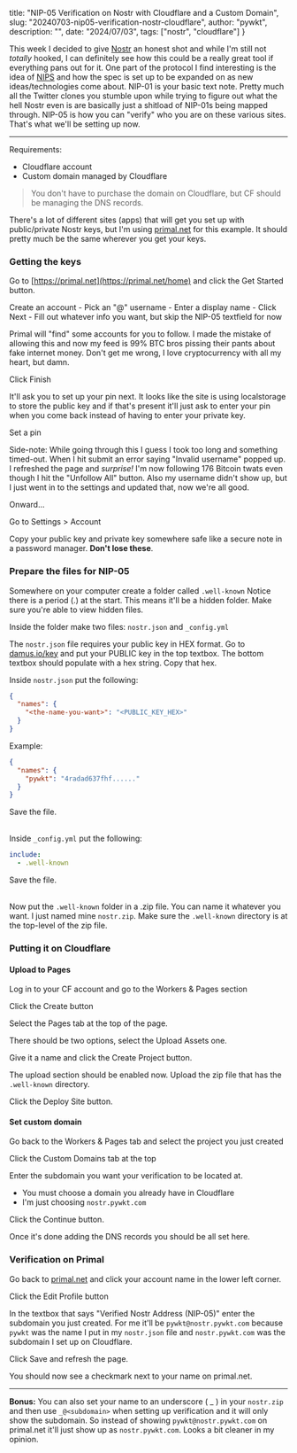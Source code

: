 title: "NIP-05 Verification on Nostr with Cloudflare and a Custom Domain",
slug: "20240703-nip05-verification-nostr-cloudflare",
author: "pywkt",
description: "", 
date: "2024/07/03",
tags: ["nostr", "cloudflare"]
}

This week I decided to give [Nostr](https://nostr.com) an honest shot and while I'm still not _totally_ hooked, 
I can definitely see how this could be a really great tool if everything pans out for it. 
One part of the protocol I find interesting is the idea of [NIPS](https://github.com/nostr-protocol/nips) 
and how the spec is set up to be expanded on as new ideas/technologies come about. 
NIP-01 is your basic text note. Pretty much all the Twitter clones you stumble upon while trying 
to figure out what the hell Nostr even is are basically just a shitload of NIP-01s being mapped through. 
NIP-05 is how you can "verify" who you are on these various sites. That's what we'll be setting up now.

---

Requirements:
- Cloudflare account
- Custom domain managed by Cloudflare

> You don't have to purchase the domain on Cloudflare, but CF should be managing the DNS records.

There's a lot of different sites (apps) that will get you set up with public/private Nostr keys, but 
I'm using [primal.net](https://primal.net) for this example. It should pretty much be the same 
wherever you get your keys.

### Getting the keys
Go to [https://primal.net](https://primal.net/home) and click the Get Started button.

Create an account
	- Pick an "@" username
	- Enter a display name
	- Click Next
	- Fill out whatever info you want, but skip the NIP-05 textfield for now

Primal will "find" some accounts for you to follow. I made the mistake of allowing this and now my feed 
is 99% BTC bros pissing their pants about fake internet money. Don't get me wrong, I love cryptocurrency
with all my heart, but damn.

Click Finish

It'll ask you to set up your pin next. It looks like the site is using localstorage to store the public 
key and if that's present it'll just ask to enter your pin when you come back instead of having to enter 
your private key.

Set a pin

Side-note: While going through this I guess I took too long and something timed-out. When I hit submit 
an error saying "Invalid username" popped up. I refreshed the page and *surprise!* I'm now following 
176 Bitcoin twats even though I hit the "Unfollow All" button. Also my username didn't show up, 
but I just went in to the settings and updated that, now we're all good.

Onward...

Go to Settings > Account

Copy your public key and private key somewhere safe like a secure note in a password manager. **Don't lose these**.

### Prepare the files for NIP-05

Somewhere on your computer create a folder called `.well-known`
Notice there is a period (.) at the start. This means it'll be a hidden folder. Make sure you're able to view hidden files.

Inside the folder make two files: `nostr.json` and `_config.yml`

The `nostr.json` file requires your public key in HEX format. Go to [damus.io/key](https://damus.io/key) and put your PUBLIC key in the top textbox. The bottom textbox should populate with a hex string. Copy that hex.

Inside `nostr.json` put the following:
```json
{
  "names": {
    "<the-name-you-want>": "<PUBLIC_KEY_HEX>"
  }
}
```

Example:
```json
{
  "names": {
    "pywkt": "4radad637fhf......"
  }
}
```

Save the file.<br/><br/>

Inside `_config.yml` put the following:

```yml
include:
  - .well-known
```

Save the file.<br/><br/>

Now put the `.well-known` folder in a .zip file. You can name it whatever you want. I just named mine `nostr.zip`. Make sure the `.well-known` directory is at the top-level of the zip file.

### Putting it on Cloudflare

#### Upload to Pages
Log in to your CF account and go to the Workers & Pages section

Click the Create button

Select the Pages tab at the top of the page.

There should be two options, select the Upload Assets one.

Give it a name and click the Create Project button.

The upload section should be enabled now. Upload the zip file that has the `.well-known` directory.

Click the Deploy Site button.

#### Set custom domain
Go back to the Workers & Pages tab and select the project you just created

Click the Custom Domains tab at the top

Enter the subdomain you want your verification to be located at.
  - You must choose a domain you already have in Cloudflare
  - I'm just choosing `nostr.pywkt.com`

Click the Continue button.

Once it's done adding the DNS records you should be all set here.

### Verification on Primal

Go back to [primal.net](https://primal.net/home) and click your account name in the lower left corner.

Click the Edit Profile button

In the textbox that says "Verified Nostr Address (NIP-05)" enter the subdomain you just created. For me it'll be `pywkt@nostr.pywkt.com` because `pywkt` was the name I put in my `nostr.json` file and `nostr.pywkt.com` was the subdomain I set up on Cloudflare.

Click Save and refresh the page.

You should now see a checkmark next to your name on primal.net.

---

__Bonus:__ You can also set your name to an underscore ( _ ) in your `nostr.zip` and then 
use `_@<subdomain>` when setting up verification and it will only show the subdomain. So instead 
of showing `pywkt@nostr.pywkt.com` on primal.net it'll just show up as `nostr.pywkt.com`. Looks a 
bit cleaner in my opinion.

